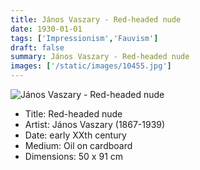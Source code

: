```yaml
---
title: János Vaszary - Red-headed nude
date: 1930-01-01
tags: ['Impressionism','Fauvism']
draft: false
summary: János Vaszary - Red-headed nude
images: ['/static/images/10455.jpg']
---
```


![János Vaszary - Red-headed nude](/static/images/10455.jpg)

* Title: Red-headed nude
* Artist: János Vaszary (1867-1939)
* Date: early XXth century
* Medium: Oil on cardboard
* Dimensions: 50 x 91 cm


